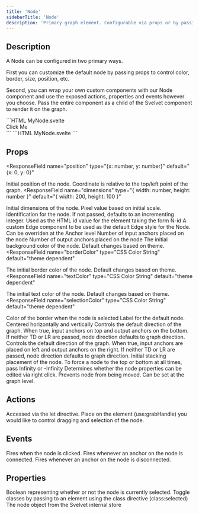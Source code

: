 ```yaml
---
title: 'Node'
sidebarTitle: 'Node'
description: 'Primary graph element. Configurable via props or by passing a custom node as children'
---
```


## Description

A Node can be configured in two primary ways.

First you can customize the default node by passing props to control color, border, size, position, etc.

Second, you can wrap your own custom components with our Node component and use the exposed actions, properties and events however you choose. Pass the entire component as a child of the Svelvet component to render it on the graph.

<RequestExample>
```HTML MyNode.svelte
<script>
  import { Node } from 'svelvet';

function handleClick(e: CustomEvent) {
const { detail } = e;
detail.node.set.bgColor('red');
}

</script>

<Node id="55" let:grabHandle let:selected on:nodeClicked="{handleClick}">
  <div use:grabHandle class:selected class="my-component">
    <span>Click Me</span>
  </div>
</Node>
```
</RequestExample>
```HTML MyNode.svelte
<script>
  import { Node, Svelvet } from 'svelvet';
  import { MyNode } from './MyNode.svelte';
</script>

<Svelvet>
  <MyNode />
  <Node id="alpha" bgColor="red" label="Default Node" />
</Svelvet>
```

## Props

<ResponseField
  name="position"
  type="{x: number, y: number}"
  default="{x: 0, y: 0}"
>
  Initial position of the node. Coordinate is relative to the top/left point of
  the graph.
</ResponseField>
<ResponseField
  name="dimensions"
  type="{ width: number, height: number }"
  default="{ width: 200, height: 100 }"
>
  Initial dimensions of the node. Pixel value based on initial scale.
</ResponseField>
<ResponseField name="id" type="number | string" default="incrementing integer">
  Identification for the node. If not passed, defaults to an incrementing
  integer. Used as the HTML id value for the element taking the form N-id
</ResponseField>
<ResponseField name="edge" type="Edge Component">
  A custom Edge component to be used as the default Edge style for the Node. Can
  be overriden at the Anchor level
</ResponseField>
<ResponseField name="inputs" type="number" default="1">
  Number of input anchors placed on the node
</ResponseField>
<ResponseField name="outputs" type="number" default="1">
  Number of output anchors placed on the node
</ResponseField>
<ResponseField name="bgColor" type="CSS Color String" default="theme dependent">
  The initial background color of the node. Default changes based on theme.
</ResponseField>
<ResponseField
  name="borderColor"
  type="CSS Color String"
  default="theme dependent"
>
  The initial border color of the node. Default changes based on theme.
</ResponseField>
<ResponseField
  name="textColor"
  type="CSS Color String"
  default="theme dependent"
>
  The initial text color of the node. Default changes based on theme.
</ResponseField>
<ResponseField
  name="selectionColor"
  type="CSS Color String"
  default="theme dependent"
>
  Color of the border when the node is selected
</ResponseField>
<ResponseField name="label" type="string" default="">
  Label for the default node. Centered horizontally and vertically
</ResponseField>
<ResponseField name="TD" type="boolean" default="false">
  Controls the default direction of the graph. When true, input anchors on top
  and output anchors on the bottom. If neither TD or LR are passed, node
  direction defaults to graph direction.
</ResponseField>
<ResponseField name="LR" type="boolean" default="false">
  Controls the default direction of the graph. When true, input anchors are
  placed on left and output anchors on the right. If neither TD or LR are
  passed, node direction defaults to graph direction.
</ResponseField>
<ResponseField name="zIndex" type="number | Infinity | -Infinity" default="1">
  Initial stacking placement of the node. To force a node to the top or bottom
  at all times, pass Infinity or -Infinity
</ResponseField>
<ResponseField name="editable" type="boolean" default="false">
  Determines whether the node properties can be edited via right click.
</ResponseField>
<ResponseField name="locked" type="boolean" default="false">
  Prevents node from being moved. Can be set at the graph level.
</ResponseField>

## Actions

<ResponseField name="let:grabHandle">
  Accessed via the let directive. Place on the element (use:grabHandle) you
  would like to control dragging and selection of the node.
</ResponseField>

## Events

<ResponseField name="on:nodeClicked">
  Fires when the node is clicked.
</ResponseField>

<ResponseField name="on:connection">
  Fires whenever an anchor on the node is connected.
</ResponseField>

<ResponseField name="on:disconnection">
  Fires whenever an anchor on the node is disconnected.
</ResponseField>

## Properties

<ResponseField name="let:selected" type="boolean">
  Boolean representing whether or not the node is currently selected. Toggle
  classes by passing to an element using the class directive (class:selected)
</ResponseField>

<ResponseField name="let:node" type="object">
  The node object from the Svelvet internal store
</ResponseField>
